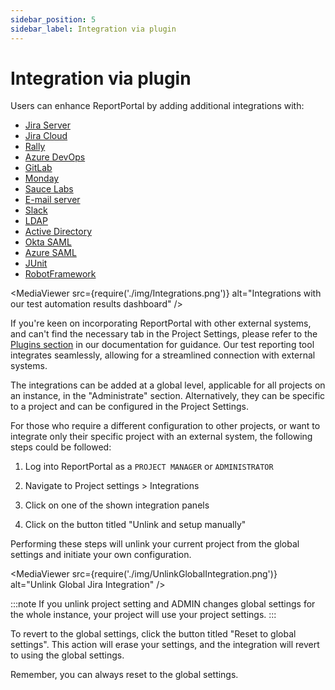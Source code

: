 ```yaml
---
sidebar_position: 5
sidebar_label: Integration via plugin
---
```


# Integration via plugin

Users can enhance ReportPortal by adding additional integrations with:
* [Jira Server](/plugins/AtlassianJiraServer)
* [Jira Cloud](/plugins/AtlassianJiraCloud)
* [Rally](/plugins/Rally)
* [Azure DevOps](/plugins/AzureDevOps)
* [GitLab](/plugins/GitLab)
* [Monday](/plugins/Monday)
* [Sauce Labs](/plugins/SauceLabs)
* [E-mail server](/plugins/EmailServer)
* [Slack](/plugins/Slack)
* [LDAP](/plugins/authorization/LDAP)
* [Active Directory](/plugins/authorization/ActiveDirectory)
* [Okta SAML](/plugins/authorization/SamlProviders/OktaSaml)
* [Azure SAML](/plugins/authorization/SamlProviders/AzureSaml)
* [JUnit](/plugins/JUnit)
* [RobotFramework](/plugins/RobotFramework)

<MediaViewer src={require('./img/Integrations.png')} alt="Integrations with our test automation results dashboard" />

If you're keen on incorporating ReportPortal with other external systems, and can't find the necessary tab in the Project Settings, please refer to the [Plugins section](/plugins/) in our documentation for guidance. Our test reporting tool integrates seamlessly, allowing for a streamlined connection with external systems.

The integrations can be added at a global level, applicable for all projects on an instance, in the "Administrate" section. Alternatively, they can be specific to a project and can be configured in the Project Settings.

For those who require a different configuration to other projects, or want to integrate only their specific project with an external system, the following steps could be followed:

1. Log into ReportPortal as a `PROJECT MANAGER` or `ADMINISTRATOR`

2. Navigate to Project settings > Integrations

3. Click on one of the shown integration panels

4. Click on the button titled "Unlink and setup manually"

Performing these steps will unlink your current project from the global settings and initiate your own configuration.

<MediaViewer src={require('./img/UnlinkGlobalIntegration.png')} alt="Unlink Global Jira Integration" />

:::note
If you unlink project setting and ADMIN changes global settings for the whole instance, your project will use your project settings.
:::

To revert to the global settings, click the button titled "Reset to global settings". This action will erase your settings, and the integration will revert to using the global settings.

Remember, you can always reset to the global settings.
